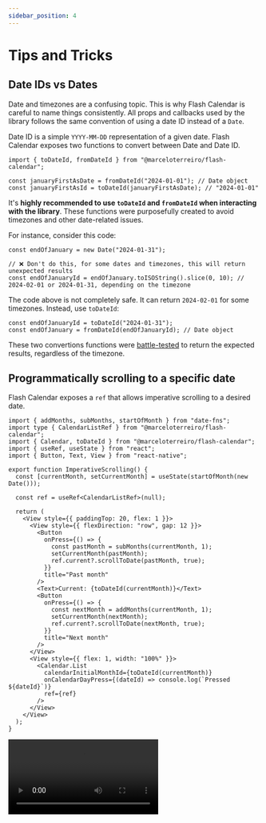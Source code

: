 ```yaml
---
sidebar_position: 4
---
```



# Tips and Tricks

## Date IDs vs Dates

Date and timezones are a confusing topic. This is why Flash Calendar is careful to name things consistently. All props and callbacks used by the library follows the same convention of using a date ID instead of a `Date`.

Date ID is a simple `YYYY-MM-DD` representation of a given date. Flash Calendar exposes two functions to convert between Date and Date ID.

```tsx
import { toDateId, fromDateId } from "@marceloterreiro/flash-calendar";

const januaryFirstAsDate = fromDateId("2024-01-01"); // Date object
const januaryFirstAsId = toDateId(januaryFirstAsDate); // "2024-01-01"
```

It's **highly recommended to use `toDateId` and `fromDateId` when interacting with the library**. These functions were purposefully created to avoid timezones and other date-related issues.

For instance, consider this code:

```tsx
const endOfJanuary = new Date("2024-01-31");

// ❌ Don't do this, for some dates and timezones, this will return unexpected results
const endOfJanuaryId = endOfJanuary.toISOString().slice(0, 10); // 2024-02-01 or 2024-01-31, depending on the timezone
```

The code above is not completely safe. It can return `2024-02-01` for some timezones. Instead, use `toDateId`:

```tsx
const endOfJanuaryId = toDateId("2024-01-31");
const endOfJanuary = fromDateId(endOfJanuaryId); // Date object
```

These two convertions functions were [battle-tested](https://github.com/MarceloPrado/flash-calendar/blob/ee87cb1a695a42840f00f17bbaeb1a795a1e3ba0/packages/flash-calendar/src/helpers/dates.test.ts#L30-L130) to return the expected results, regardless of the timezone.

## Programmatically scrolling to a specific date

Flash Calendar exposes a `ref` that allows imperative scrolling to a desired date.

<HStack spacing={24} alignItems="flex-start">

<div>

```tsx
import { addMonths, subMonths, startOfMonth } from "date-fns";
import type { CalendarListRef } from "@marceloterreiro/flash-calendar";
import { Calendar, toDateId } from "@marceloterreiro/flash-calendar";
import { useRef, useState } from "react";
import { Button, Text, View } from "react-native";

export function ImperativeScrolling() {
  const [currentMonth, setCurrentMonth] = useState(startOfMonth(new Date()));

  const ref = useRef<CalendarListRef>(null);

  return (
    <View style={{ paddingTop: 20, flex: 1 }}>
      <View style={{ flexDirection: "row", gap: 12 }}>
        <Button
          onPress={() => {
            const pastMonth = subMonths(currentMonth, 1);
            setCurrentMonth(pastMonth);
            ref.current?.scrollToDate(pastMonth, true);
          }}
          title="Past month"
        />
        <Text>Current: {toDateId(currentMonth)}</Text>
        <Button
          onPress={() => {
            const nextMonth = addMonths(currentMonth, 1);
            setCurrentMonth(nextMonth);
            ref.current?.scrollToDate(nextMonth, true);
          }}
          title="Next month"
        />
      </View>
      <View style={{ flex: 1, width: "100%" }}>
        <Calendar.List
          calendarInitialMonthId={toDateId(currentMonth)}
          onCalendarDayPress={(dateId) => console.log(`Pressed ${dateId}`)}
          ref={ref}
        />
      </View>
    </View>
  );
}
```

</div>

<video controls width={300}>
  <source src={imperativeScrollVideo} type="video/mp4" />
</video>

</HStack>
